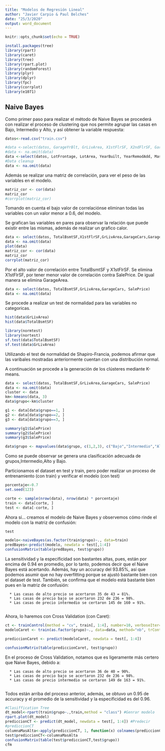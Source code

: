 ```yaml
---
title: "Modelos de Regresión Lineal"
author: "Javier Carpio & Paul Belches"
date: "25/3/2020"
output: word_document
---
```


```r
knitr::opts_chunk$set(echo = TRUE)
```

```r
install.packages(tree)
library(rpart)
library(caret)
library(tree)
library(rpart.plot)
library(randomForest)
library(plyr)
library(dplyr) 
library(fpc)
library(corrplot)
library(e1071)
```

## Naive Bayes

Como primer paso para realizar el método de Naive Bayes se procederá con realizar el proceso de clustering que nos permite agrupar las casas en Bajo, Intermedio y Alto, y así obtener la variable respuesta:


```r
datos<-read.csv("train.csv")

#data <-select(datos, GarageYrBlt, GrLivArea, X1stFlrSF, X2ndFlrSF, GarageCars, SalePrice)
#data <- na.omit(data)
data <-select(datos, LotFrontage, LotArea, YearBuilt, YearRemodAdd, MasVnrArea, BsmtFinSF1,BsmtFinSF2,BsmtUnfSF,TotalBsmtSF,X1stFlrSF,X2ndFlrSF,LowQualFinSF,GrLivArea,TotRmsAbvGrd,Fireplaces,GarageYrBlt,GarageCars,GarageArea,WoodDeckSF,OpenPorchSF,EnclosedPorch,ScreenPorch,PoolArea,MoSold,YrSold,SalePrice)
#Data cleanup
data <- na.omit(data)

```

Además se realizar una matriz de correlación, para ver el peso de las variables en el modelo. 

```r
matriz_cor <- cor(data)
matriz_cor
#corrplot(matriz_cor)
```

Tomando en cuenta el bajo valor de correlaciónse eliminan todas las variables con un valor menor a 0.6, del modelo.

Se grafican las variables en pares para observar la relación que puede existir entre las mismas, además de realizar un grafico calor.

```r
data <- select(datos, TotalBsmtSF,X1stFlrSF,GrLivArea,GarageCars,GarageArea, SalePrice)
data <- na.omit(data)
plot(data)
matriz_cor <- cor(data)
matriz_cor
corrplot(matriz_cor)
```

Por el alto valor de correlación entre TotalBsmtSF y X1stFlrSF. Se elimina X1stFlrSF, por tener menor valor de correlación contra SalePrice. De igual manera se elimina GarageArea. 

```r
data <- select(datos, TotalBsmtSF,GrLivArea,GarageCars, SalePrice)
data <- na.omit(data)
```


Se procede a realizar  un test de normalidad para las variables no categoricas.

```r
hist(data$GrLivArea)
hist(data$TotalBsmtSF)
```

```r
library(normtest) 
library(nortest) 
sf.test(data$TotalBsmtSF)
sf.test(data$GrLivArea)
```

Utilizando el test de normalidad de Shapiro-Francia, podemos afirmar que las varibales mostradas anteriormente cuentan con una distribución normal. 

A continuación se procede a la generación de los clústeres mediante K-means. 

```r
data <- select(datos, TotalBsmtSF,GrLivArea,GarageCars, SalePrice)
data <- na.omit(data)
cluster <- data
km<-kmeans(data, 3)
data$grupo<-km$cluster

g1 <- data[data$grupo==1, ]
g2 <- data[data$grupo==2, ]
g3 <- data[data$grupo==3, ]

summary(g1$SalePrice) 
summary(g2$SalePrice) 
summary(g3$SalePrice) 
```

```r
data$grupo <- mapvalues(data$grupo, c(1,2,3), c("Bajo","Intermedio","Alto")) #El orden del identificador depende de los resumentes de la celda anterior
```

Como se puede observar se genera una clasificación adecuada de grupos,Intermedio,Alto y Bajo. 

Particionamos el dataset en test y train, pero poder realizar un proceso de entrenamiento (con train) y verificar el modelo (con test)
```r
porcentaje<-0.7
set.seed(123)

corte <- sample(nrow(data), nrow(data) * porcentaje)
train <- data[corte, ]
test <- data[-corte, ]
```

Ahora sí... creamos el modelo de Naive Bayes y observemos cómo rinde el modelo con la matriz de confusión:

```r
test
```



```r
modelo<-naiveBayes(as.factor(train$grupo)~., data=train)
predBayes<-predict(modelo, newdata = test[,1:4])
confusionMatrix(table(predBayes, test$grupo))
```

La sensitividad y la especificidad son bastantes altas, pues, están por encima de 0.94 en promedio, por lo tanto, podemos decir que el Naive Bayes está acertando. Además, hay un accuracy del 93.85%, así que podemos asumir que no hay overfitting porque se ajustó bastante bien con el dataset de test. También, se confirma que el modelo está bastante bien pues en la matriz de confusión:

      * Las casas de alto precio se acertaron 35 de 43 = 81%.
      * Las casas de precio bajo se acertaron 232 de 236 = 98%.
      * Las casas de precio intermedio se certaron 145 de 160 = 91%.
      
Ahora, lo haremos con Cross Validation (con Caret):
```r
ct <- trainControl(method = "cv", train[, 1:4], number=10, verboseIter=T)
modeloCaret <- train(as.factor(grupo)~., data=data, method="nb", trControl = ct)
```

```r
prediccionCaret <- predict(modeloCaret, newdata = test[, 1:4])
```
```r
confusionMatrix(table(prediccionCaret, test$grupo))
```
      
En el proceso de Cross Validation, notamos que es ligeramente más certero que Naive Bayes, debido a:

      * Las casas de alto precio se acertaron 36 de 40 = 90%.
      * Las casas de precio bajo se acertaron 232 de 236 = 98%.
      * Las casas de precio intermedio se certaron 149 de 163 = 91%.
      
Todos están arriba del proceso anterior, además, se obtuvo un 0.95 de accuracy y el promedio de la sensitividad y la especificidad es del 0.96.
      
```r
#Clasiffication Tree
dt_model<-rpart(train$grupo~.,train,method = "class") #Genrar modelo
rpart.plot(dt_model)
prediccionCT <- predict(dt_model, newdata = test[, 1:4]) #Predecir
#prediccionCT
columnaMasAlta<-apply(prediccionCT, 1, function(x) colnames(prediccionCT)[which.max(x)])
test$prediccionCT<-columnaMasAlta
confusionMatrix(table(test$prediccionCT,test$grupo))
cfm
```

      
